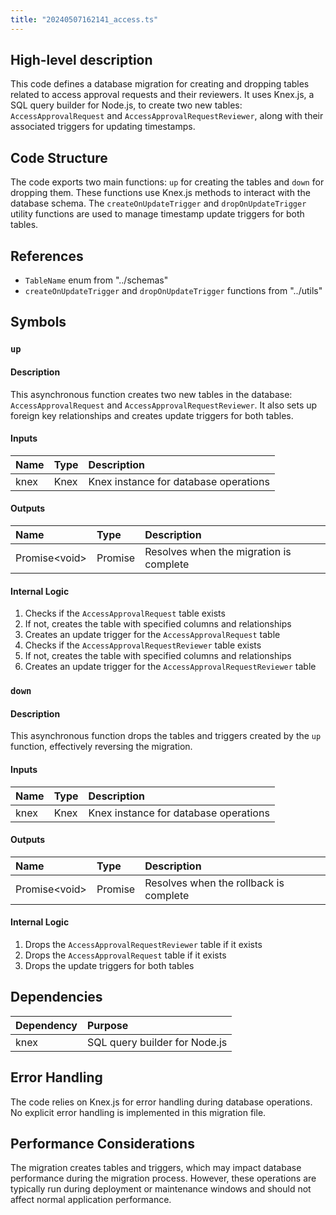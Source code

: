 ```yaml
---
title: "20240507162141_access.ts"
---
```


## High-level description
This code defines a database migration for creating and dropping tables related to access approval requests and their reviewers. It uses Knex.js, a SQL query builder for Node.js, to create two new tables: `AccessApprovalRequest` and `AccessApprovalRequestReviewer`, along with their associated triggers for updating timestamps.

## Code Structure
The code exports two main functions: `up` for creating the tables and `down` for dropping them. These functions use Knex.js methods to interact with the database schema. The `createOnUpdateTrigger` and `dropOnUpdateTrigger` utility functions are used to manage timestamp update triggers for both tables.

## References
- `TableName` enum from "../schemas"
- `createOnUpdateTrigger` and `dropOnUpdateTrigger` functions from "../utils"

## Symbols

### `up`
#### Description
This asynchronous function creates two new tables in the database: `AccessApprovalRequest` and `AccessApprovalRequestReviewer`. It also sets up foreign key relationships and creates update triggers for both tables.

#### Inputs
| Name | Type | Description |
|:-----|:-----|:------------|
| knex | Knex | Knex instance for database operations |

#### Outputs
| Name | Type | Description |
|:-----|:-----|:------------|
| Promise&lt;void&gt; | Promise | Resolves when the migration is complete |

#### Internal Logic
1. Checks if the `AccessApprovalRequest` table exists
2. If not, creates the table with specified columns and relationships
3. Creates an update trigger for the `AccessApprovalRequest` table
4. Checks if the `AccessApprovalRequestReviewer` table exists
5. If not, creates the table with specified columns and relationships
6. Creates an update trigger for the `AccessApprovalRequestReviewer` table

### `down`
#### Description
This asynchronous function drops the tables and triggers created by the `up` function, effectively reversing the migration.

#### Inputs
| Name | Type | Description |
|:-----|:-----|:------------|
| knex | Knex | Knex instance for database operations |

#### Outputs
| Name | Type | Description |
|:-----|:-----|:------------|
| Promise&lt;void&gt; | Promise | Resolves when the rollback is complete |

#### Internal Logic
1. Drops the `AccessApprovalRequestReviewer` table if it exists
2. Drops the `AccessApprovalRequest` table if it exists
3. Drops the update triggers for both tables

## Dependencies
| Dependency | Purpose |
|:-----------|:--------|
| knex | SQL query builder for Node.js |

## Error Handling
The code relies on Knex.js for error handling during database operations. No explicit error handling is implemented in this migration file.

## Performance Considerations
The migration creates tables and triggers, which may impact database performance during the migration process. However, these operations are typically run during deployment or maintenance windows and should not affect normal application performance.